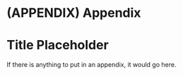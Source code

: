 \cleardoublepage 

# (APPENDIX) Appendix {-}

# Title Placeholder

If there is anything to put in an appendix, it would go here.
